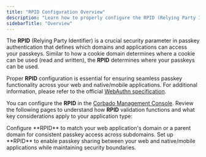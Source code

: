 ```yaml
---
title: "RPID Configuration Overview"
description: "Learn how to properly configure the RPID (Relying Party Identifier) for your application, especially when managing both web and native/mobile applications."
sidebarTitle: "Overview"
---
```


The **RPID** (Relying Party Identifier) is a crucial security parameter in passkey authentication that defines which domains and applications can access your passkeys. Similar to how a cookie domain determines where a cookie can be used (read and written), the **RPID** determines where your passkeys can be used. 

Proper **RPID** configuration is essential for ensuring seamless passkey functionality across your web and native/mobile applications. For additional information, please refer to the official [WebAuthn specification](https://www.w3.org/TR/webauthn-2/#rp-id).

You can configure the **RPID** in the [Corbado Management Console](https://app.corbado.com/settings/general?tab=URLs). Review the following pages to understand how **RPID** validation functions and what key considerations apply to your application type:

<CardGroup cols={2}>
<Card href="/corbado-connect/helpful-guides/rpid-configuration/web" title="Web Applications" icon="globe">
Configure **RPID** to match your web application's domain or a parent domain for consistent passkey access across subdomains.
</Card>

<Card href="/corbado-connect/helpful-guides/rpid-configuration/native-mobile" title="Native/Mobile Applications" icon="mobile">
Set up **RPID** to enable passkey sharing between your web and native/mobile applications while maintaining security boundaries.
</Card>
</CardGroup>